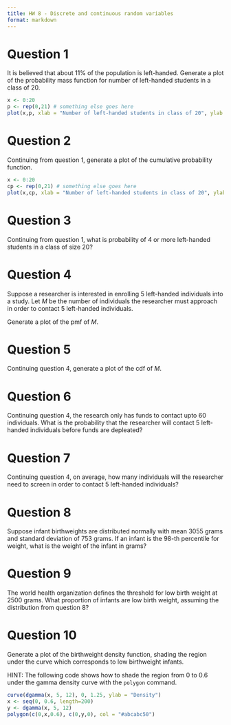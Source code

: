 ```yaml
---
title: HW 8 - Discrete and continuous random variables
format: markdown
---
```


# Question 1
 
It is believed that about 11% of the population is left-handed.  Generate a plot of the probability mass function for number of left-handed students in a class of 20.

```r
x <- 0:20
p <- rep(0,21) # something else goes here
plot(x,p, xlab = "Number of left-handed students in class of 20", ylab = "Probability", pch = 16)
```

# Question 2

Continuing from question 1, generate a plot of the cumulative probability function.

```r
x <- 0:20
cp <- rep(0,21) # something else goes here
plot(x,cp, xlab = "Number of left-handed students in class of 20", ylab = "Cumulative probability", pch = 16)
```

# Question 3

Continuing from question 1, what is probability of 4 or more left-handed students in a class of size 20?

# Question 4

Suppose a researcher is interested in enrolling 5 left-handed individuals into a study.  Let $M$ be the number of individuals the researcher must approach in order to contact 5 left-handed individuals.

Generate a plot of the pmf of $M$.

# Question 5

Continuing question 4, generate a plot of the cdf of $M$.

# Question 6

Continuing question 4, the research only has funds to contact upto 60 individuals.  What is the probability that the researcher will contact 5 left-handed individuals before funds are depleated?

# Question 7

Continuing question 4, on average, how many individuals will the researcher need to screen in order to contact 5 left-handed individuals?

# Question 8

Suppose infant birthweights are distributed normally with mean 3055 grams and standard deviation of 753 grams.  If an infant is the 98-th percentile for weight, what is the weight of the infant in grams?

# Question 9

The world health organization defines the threshold for low birth weight at 2500 grams.  What proportion of infants are low birth weight, assuming the distribution from question 8?

# Question 10

Generate a plot of the birthweight density function, shading the region under the curve which corresponds to low birthweight infants.  

HINT: The following code shows how to shade the region from 0 to 0.6 under the gamma density curve with the `polygon` command.

```r
curve(dgamma(x, 5, 12), 0, 1.25, ylab = "Density")
x <- seq(0, 0.6, length=200)
y <- dgamma(x, 5, 12)
polygon(c(0,x,0.6), c(0,y,0), col = "#abcabc50")
```